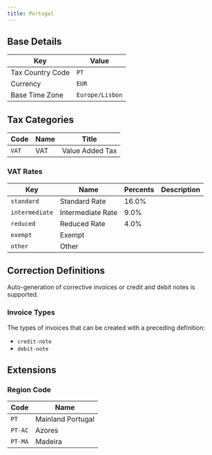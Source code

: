 ```yaml
---
title: Portugal
---
```


## Base Details

| Key | Value |
| --- | ----- |
| Tax Country Code | <code>PT</code> |
| Currency | <code>EUR</code> |
| Base Time Zone | <code>Europe/Lisbon</code> |

## Tax Categories

| Code | Name | Title |
| ---- | ---- | ----- |
| <code>VAT</code> | VAT | Value Added Tax |

### VAT Rates

| Key | Name | Percents | Description |
| --- | ---- | -------- | ----------- |
| <code>standard</code> | Standard Rate | 16.0% |  |
| <code>intermediate</code> | Intermediate Rate | 9.0% |  |
| <code>reduced</code> | Reduced Rate | 4.0% |  |
| <code>exempt</code> | Exempt |  |  |
| <code>other</code> | Other |  |  |

## Correction Definitions

Auto-generation of corrective invoices or credit and debit notes is
supported.

### Invoice Types

The types of invoices that can be created with a preceding definition:
- <code>credit-note</code>
- <code>debit-note</code>

## Extensions
### Region Code

<Accordion title="pt-region">

| Code | Name |
| ---- | ---- |
| <code>PT</code> | Mainland Portugal |
| <code>PT-AC</code> | Azores |
| <code>PT-MA</code> | Madeira |
</Accordion>